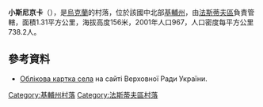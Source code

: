 {{coord|50|6|51|N|29|56|53|E|scale:30000|display=title}}

'''小斯尼京卡'''（{{lang-uk|Мала Снітинка}}），是[[烏克蘭|烏克蘭]]的村落，位於該國中北部[[基輔州|基輔州]]，由[[法斯蒂夫區|法斯蒂夫區]]負責管轄，面積1.31平方公里，海拔高度156米，2001年人口967，人口密度每平方公里738.2人。

==參考資料==
* [http://w1.c1.rada.gov.ua/pls/z7502/A005?rdat1=03.05.2012&rf7571=14837 Облікова картка села]{{dead link|date=2017年12月 |bot=InternetArchiveBot |fix-attempted=yes }} на сайті Верховної Ради України.

{{DEFAULTSORT:Мала Снітинка}}
[[Category:基輔州村落|Category:基輔州村落]]
[[Category:法斯蒂夫區村落|Category:法斯蒂夫區村落]]


{{Kiev-geo-stub}}